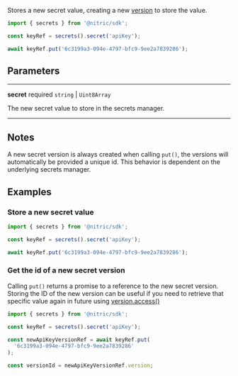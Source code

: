 Stores a new secret value, creating a new [version](./secret-version) to store the value.

```javascript
import { secrets } from '@nitric/sdk';

const keyRef = secrets().secret('apiKey');

await keyRef.put('6c3199a3-094e-4797-bfc9-9ee2a7839286');
```

## Parameters

---

**secret** required `string` | `Uint8Array`

The new secret value to store in the secrets manager.

---

## Notes

A new secret version is always created when calling `put()`, the versions will automatically be provided a unique id. This behavior is dependent on the underlying secrets manager.

## Examples

### Store a new secret value

```javascript
import { secrets } from '@nitric/sdk';

const keyRef = secrets().secret('apiKey');

await keyRef.put('6c3199a3-094e-4797-bfc9-9ee2a7839286');
```

### Get the id of a new secret version

Calling `put()` returns a promise to a reference to the new secret version. Storing the ID of the new version can be useful if you need to retrieve that specific value again in future using [version.access()](./secret-version-access)

```javascript
import { secrets } from '@nitric/sdk';

const keyRef = secrets().secret('apiKey');

const newApiKeyVersionRef = await keyRef.put(
  '6c3199a3-094e-4797-bfc9-9ee2a7839286'
);

const versionId = newApiKeyVersionRef.version;
```
